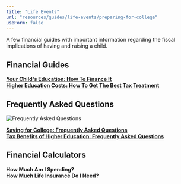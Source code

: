 ```yaml
---
title: "Life Events"
url: "resources/guides/life-events/preparing-for-college"
useForm: false
---
```


  
A few financial guides with important information regarding the fiscal implications of having and raising a child.  
  

Financial Guides
----------------

[**Your Child's Education: How To Finance It**](child-education)  
[**Higher Education Costs: How To Get The Best Tax Treatment**](higher-education-costs)  

Frequently Asked Questions
--------------------------

![Frequently Asked Questions](../../../../../../../assets/images/icon-faq.png)

[**Saving for College: Frequently Asked Questions**](saving-for-college-faq)  
[**Tax Benefits of Higher Education: Frequently Asked Questions**](higher-education-faq)  

Financial Calculators
---------------------

**How Much Am I Spending?**  
**How Much Life Insurance Do I Need?**
